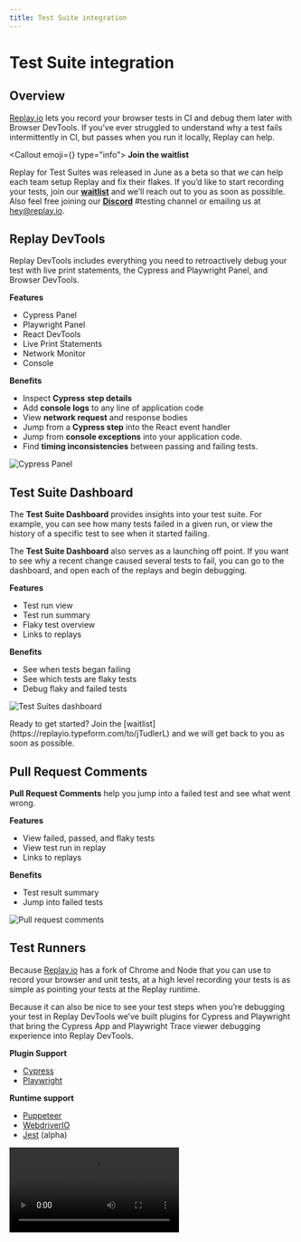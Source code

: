 ```yaml
---
title: Test Suite integration
---
```


# Test Suite integration

## Overview

[Replay.io](http://Replay.io) lets you record your browser tests in CI and debug them later with Browser DevTools. If you’ve ever struggled to understand why a test fails intermittently in CI, but passes when you run it locally, Replay can help. 

<YouTubeVideo src="https://www.youtube.com/embed/nWh-uJBl3Oo" />

<Callout emoji={<ReplayLogomark className="pt-1 w-6 h-6" />} type="info">
**Join the waitlist**

Replay for Test Suites was released in June as a beta so that we can help each team setup Replay and fix their flakes. If you’d like to start recording your tests, join our [**waitlist**](https://replayio.typeform.com/to/jTudlerL) and we’ll reach out to you as soon as possible. Also feel free joining our [**Discord**](https://replay.io/discord) #testing channel or emailing us at hey@replay.io.
</Callout>

## Replay DevTools

Replay DevTools includes everything you need to retroactively debug your test with live print statements, the Cypress and Playwright Panel, and Browser DevTools.

**Features**

- Cypress Panel
- Playwright Panel
- React DevTools
- Live Print Statements
- Network Monitor
- Console

**Benefits**

- Inspect **Cypress** **step details**
- Add **console logs** to any line of application code
- View **network request** and response bodies
- Jump from a **Cypress step** into the React event handler
- Jump from **console exceptions** into your application code.
- Find **timing inconsistencies** between passing and failing tests.

![Cypress Panel](/media/test-suite-integration/cypress-panel.png)

## Test Suite Dashboard

The **Test Suite Dashboard** provides insights into your test suite. For example, you can see how many tests failed in a given run, or view the history of a specific test to see when it started failing.

The **Test Suite Dashboard** also serves as a launching off point. If you want to see why a recent change caused several tests to fail, you can go to the dashboard, and open each of the replays and begin debugging.

**Features**

- Test run view
- Test run summary
- Flaky test overview
- Links to replays

**Benefits**

- See when tests began failing
- See which tests are flaky tests
- Debug flaky and failed tests

![Test Suites dashboard](/media/test-suite-integration/dashboard.png)

<Callout type="info" emoji="👉">
Ready to get started? Join the [waitlist](https://replayio.typeform.com/to/jTudlerL) and we will get back to you as soon as possible.
</Callout>

## Pull Request Comments

**Pull Request Comments** help you jump into a failed test and see what went wrong.

**Features**

- View failed, passed, and flaky tests
- View test run in replay
- Links to replays

**Benefits**

- Test result summary
- Jump into failed tests

![Pull request comments](/media/test-suite-integration/pull-request-comments.png)

## Test Runners

Because [Replay.io](http://Replay.io) has a fork of Chrome and Node that you can use to record your browser and unit tests, at a high level recording your tests is as simple as pointing your tests at the Replay runtime. 

Because it can also be nice to see your test steps when you’re debugging your test in Replay DevTools we’ve built plugins for Cypress and Playwright that bring the Cypress App and Playwright Trace viewer debugging experience into Replay DevTools. 

**Plugin Support**

- [Cypress](/test-suites/test-runners/cypress)
- [Playwright](/test-suites/test-runners/playwright)

**Runtime support**

- [Puppeteer](/test-suites/test-runners/puppeteer)
- [WebdriverIO](/test-suites/test-runners/webdriver-io)
- [Jest](/test-suites/test-runners/jest) (alpha)

<Video src="/media/test-suite-integration/debugging-cypress.mp4" />

<Callout type="info" emoji="👉">
Ready to get started? Join the [waitlist](https://replayio.typeform.com/to/jTudlerL) and we will get back to you as soon as possible.
</Callout>

## CI Environments

Because recording your tests is as simple as running them with the Replay browser, you can record your test suite in any environment. Because each environment is slightly different, we’re beginning to collect best practices which we are sharing below.

- [CircleCI](/test-suites/ci-environments/circle-ci)
- [Github Actions](/test-suites/ci-environments/github-actions)

![CI output](/media/test-suite-integration/ci-output.png)

## Test Suites FAQ

If you have any questions that are not answered in the FAQ, feel free to email us at support@replay.io or join our [Discord](https://replay.io/discord) #testing channel.

- [How do I include matrix strategy variables to my test run?](/test-suites/test-suites-faq)
- [How do I link tests to the same test run if I split my tests across jobs?](/test-suites/test-suites-faq)
- [What is the performance overhead when recording?](/test-suites/test-suites-faq)
- [Are only failed test replays uploaded?](/test-suites/test-suites-faq)
- [How do I update the Replay Browser?](/test-suites/test-suites-faq)

<Callout type="info" emoji="👉">
Ready to get started? Join the [waitlist](https://replayio.typeform.com/to/jTudlerL) and we will get back to you as soon as possible.

Email us at support@replay.io or join our [Discord](https://replay.io/discord) #testing channel.
</Callout>
